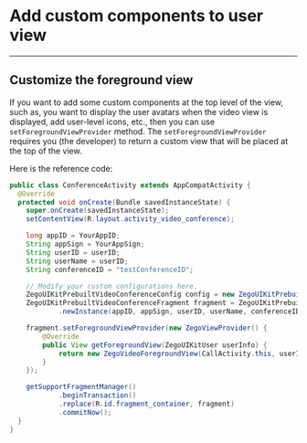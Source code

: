 # Add custom components to user view

- - -

## Customize the foreground view

If you want to add some custom components at the top level of the view, such as, you want to display the user avatars when the video view is displayed, add user-level icons, etc., then you can use `setForegroundViewProvider` method.
The `setForegroundViewProvider` requires you (the developer) to return a custom view that will be placed at the top of the view.

Here is the reference code:

```java {18-23}
public class ConferenceActivity extends AppCompatActivity {
  @Override
  protected void onCreate(Bundle savedInstanceState) {
    super.onCreate(savedInstanceState);
    setContentView(R.layout.activity_video_conference);

    long appID = YourAppID;
    String appSign = YourAppSign;
    String userID = userID;
    String userName = userID;
    String conferenceID = "testConferenceID";

    // Modify your custom configurations here.
    ZegoUIKitPrebuiltVideoConferenceConfig config = new ZegoUIKitPrebuiltVideoConferenceConfig();
    ZegoUIKitPrebuiltVideoConferenceFragment fragment = ZegoUIKitPrebuiltVideoConferenceFragment
            .newInstance(appID, appSign, userID, userName, conferenceID, config);

    fragment.setForegroundViewProvider(new ZegoViewProvider() {
        @Override
        public View getForegroundView(ZegoUIKitUser userInfo) {
            return new ZegoVideoForegroundView(CallActivity.this, userInfo);
        }
    });

    getSupportFragmentManager()
            .beginTransaction()
            .replace(R.id.fragment_container, fragment)
            .commitNow();
  }
}
```

